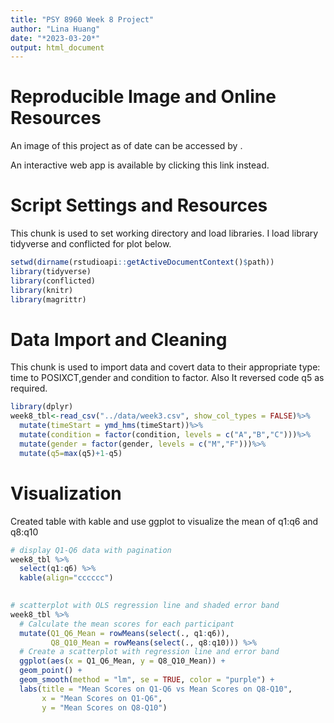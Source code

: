 ```yaml
---
title: "PSY 8960 Week 8 Project"
author: "Lina Huang"
date: "*2023-03-20*"
output: html_document
---
```


# **Reproducible Image and Online Resources**
An image of this project as of date can be accessed by [](https://mybinder.org/v2/gh/LinaHuang1823/psy8960-week8.git/HEAD).

An interactive web app is available by clicking this link instead.

# **Script Settings and Resources**
This chunk is used to set working directory and load libraries. I load library tidyverse and conflicted for plot below.
```r
setwd(dirname(rstudioapi::getActiveDocumentContext()$path))
library(tidyverse)
library(conflicted)
library(knitr)
library(magrittr)
```


# **Data Import and Cleaning**
This chunk is used to import data and covert data to their appropriate type: time to POSIXCT,gender and condition to factor. Also It reversed code q5 as required.
```r
library(dplyr)
week8_tbl<-read_csv("../data/week3.csv", show_col_types = FALSE)%>%
  mutate(timeStart = ymd_hms(timeStart))%>%
  mutate(condition = factor(condition, levels = c("A","B","C")))%>%
  mutate(gender = factor(gender, levels = c("M","F")))%>%
  mutate(q5=max(q5)+1-q5)

```

# **Visualization**
Created table with kable and use ggplot to visualize the mean of q1:q6 and q8:q10
```r
# display Q1-Q6 data with pagination
week8_tbl %>% 
  select(q1:q6) %>% 
  kable(align="cccccc")
  

# scatterplot with OLS regression line and shaded error band
week8_tbl %>%
  # Calculate the mean scores for each participant
  mutate(Q1_Q6_Mean = rowMeans(select(., q1:q6)),
         Q8_Q10_Mean = rowMeans(select(., q8:q10))) %>%
  # Create a scatterplot with regression line and error band
  ggplot(aes(x = Q1_Q6_Mean, y = Q8_Q10_Mean)) +
  geom_point() +
  geom_smooth(method = "lm", se = TRUE, color = "purple") +
  labs(title = "Mean Scores on Q1-Q6 vs Mean Scores on Q8-Q10",
       x = "Mean Scores on Q1-Q6",
       y = "Mean Scores on Q8-Q10") 


```

```r

```
